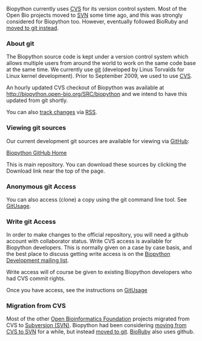 Biopython currently uses [[CVS]] for its version control system.  Most of the Open Bio projects moved to [[SVN]] some time ago, and this was strongly considered for Biopython too.  However, eventually followed BioRuby and [[GitMigration|moved to git instead]].


=== About git ===

The Biopython source code is kept under a version control system which allows multiple users from around the world to work on the same code base at the same time.  We currently use [http://en.wikipedia.org/wiki/Git_%28software%29 git] (developed by Linus Torvalds for Linux kernel development). Prior to September 2009, we used to use [[CVS]].

An hourly updated CVS checkout of Biopython was available at http://biopython.open-bio.org/SRC/biopython and we intend to have this updated from git shortly.

You can also [http://github.com/feeds/biopython/commits/biopython/master track changes] via [[wp:RSS (file format)|RSS]].

=== Viewing git sources ===

Our current development git sources are available for viewing via [http://github.com/ GitHub]:

[http://github.com/biopython/biopython Biopython GitHub Home]

This is main repository. You can download these sources by clicking the Download link near the top of the page.

=== Anonymous git Access ===

You can also access (clone) a copy using the git command line tool. See [[GitUsage]].

=== Write git Access ===

In order to make changes to the official repository, you will need a github account with collaborator status.
Write CVS access is available for Biopython developers. This is normally given on a case by case basis, and the best place to discuss getting write access is on the [mailto:biopython-dev@biopython.org Biopython Development mailing list].  

Write access will of course be given to existing Biopython developers who had CVS commit rights.

Once you have access, see the instructions on [[GitUsage]]

=== Migration from CVS ===

Most of the other [http://open-bio.org Open Bioinformatics Foundation] projects migrated from CVS to [[SVN|Subversion (SVN)]].  Biopython had been considering [[Subversion_migration|moving from CVS to SVN]] for a while, but instead [[GitMigration|moved to git]]. [http://bioruby.org BioRuby] also uses github.